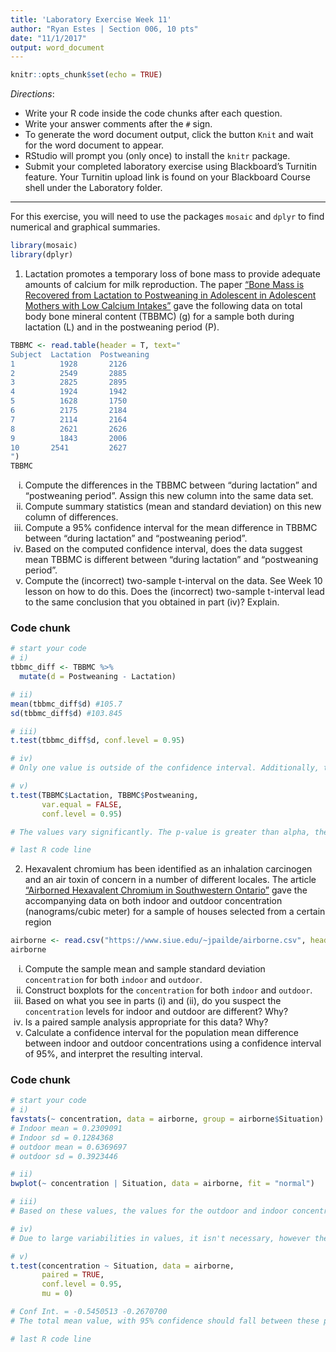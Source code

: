 ```yaml
---
title: 'Laboratory Exercise Week 11'
author: "Ryan Estes | Section 006, 10 pts"
date: "11/1/2017"
output: word_document
---
```


```r
knitr::opts_chunk$set(echo = TRUE)
```

*Directions*: 

* Write your R code inside the code chunks after each question.
* Write your answer comments after the `#` sign.
* To generate the word document output, click the button `Knit` and wait for the word document to appear.
* RStudio will prompt you (only once) to install the `knitr` package.
* Submit your completed laboratory exercise using Blackboard's Turnitin feature. Your Turnitin upload link is found on your Blackboard Course shell under the Laboratory folder.

***

For this exercise, you will need to use the packages `mosaic` and `dplyr` to find numerical and graphical summaries.

```r
library(mosaic)
library(dplyr)
```

1. Lactation promotes a temporary loss of bone mass to provide adequate amounts of calcium for milk reproduction. The paper ["Bone Mass is Recovered from Lactation to Postweaning in Adolescent in Adolescent Mothers with Low Calcium Intakes"](https://www.ncbi.nlm.nih.gov/pubmed/15531682) gave the following data on total body bone mineral content (TBBMC) (g) for a sample both during lactation (L) and in the postweaning period (P).  

```r
TBBMC <- read.table(header = T, text="
Subject	 Lactation	Postweaning
1	       1928	      2126
2	       2549	      2885
3	       2825	      2895
4	       1924	      1942
5	       1628	      1750
6	       2175	      2184
7	       2114	      2164
8	       2621	      2626
9	       1843	      2006
10	     2541	      2627
")
TBBMC
```

  i) Compute the differences in the TBBMC between "during lactation" and "postweaning period". Assign this new column into the same data set.  
  ii) Compute summary statistics (mean and standard deviation) on this new column of differences.  
  iii) Compute a 95\% confidence interval for the mean difference in TBBMC between "during lactation" and "postweaning period".    
  iv) Based on the computed confidence interval, does the data suggest mean TBBMC is different between "during lactation" and "postweaning period".    
  v) Compute the (incorrect)  two-sample t-interval on the data. See Week 10 lesson on how to do this. Does the (incorrect) two-sample t-interval lead to the same conclusion that you obtained in part (iv)? Explain.



### Code chunk
```r
# start your code
# i)
tbbmc_diff <- TBBMC %>%
  mutate(d = Postweaning - Lactation)

# ii)
mean(tbbmc_diff$d) #105.7
sd(tbbmc_diff$d) #103.845

# iii)
t.test(tbbmc_diff$d, conf.level = 0.95)

# iv)
# Only one value is outside of the confidence interval. Additionally, the p-value of 0.01051 is less than the defined alpha(0.05) which means that we reject the null hypothesis.

# v)
t.test(TBBMC$Lactation, TBBMC$Postweaning,
       var.equal = FALSE,
       conf.level = 0.95)

# The values vary significantly. The p-value is greater than alpha, the degrees of freedom is double (double amount of values so expected) and the t value is negative now.

# last R code line
```


2. Hexavalent chromium has been identified as an inhalation carcinogen and an air toxin of concern in a number of different locales. The article ["Airborned Hexavalent Chromium in Southwestern Ontario"](https://goo.gl/xjTQM5) gave the accompanying data on both indoor and outdoor concentration (nanograms/cubic meter) for a sample of houses selected from a certain region

```r
airborne <- read.csv("https://www.siue.edu/~jpailde/airborne.csv", header = TRUE)
airborne
```

  i) Compute the sample mean and sample standard deviation `concentration` for both `indoor` and `outdoor`.   
  ii) Construct boxplots for the `concentration` for both `indoor` and `outdoor`.    
  iii) Based on what you see in parts (i) and (ii), do you suspect the `concentration` levels for indoor and outdoor are different? Why?  
  iv) Is a paired sample analysis appropriate for this data? Why?  
  v) Calculate a confidence interval for the population mean difference between indoor and outdoor concentrations using a confidence interval of 95\%, and interpret the resulting interval.  

### Code chunk
```r
# start your code
# i)
favstats(~ concentration, data = airborne, group = airborne$Situation)
# Indoor mean = 0.2309091
# Indoor sd = 0.1284368
# outdoor mean = 0.6369697
# outdoor sd = 0.3923446

# ii)
bwplot(~ concentration | Situation, data = airborne, fit = "normal")

# iii)
# Based on these values, the values for the outdoor and indoor concentrations are very different. Indoor values are very scrunched together with low values and variability, while the outdoor values are the exact opposite.

# iv)
# Due to large variabilities in values, it isn't necessary, however the min values are similar so it wouldn't hurt to calculate a paired sample analysis.

# v)
t.test(concentration ~ Situation, data = airborne,
       paired = TRUE,
       conf.level = 0.95,
       mu = 0)

# Conf Int. = -0.5450513 -0.2670700
# The total mean value, with 95% confidence should fall between these positive values.

# last R code line
```
